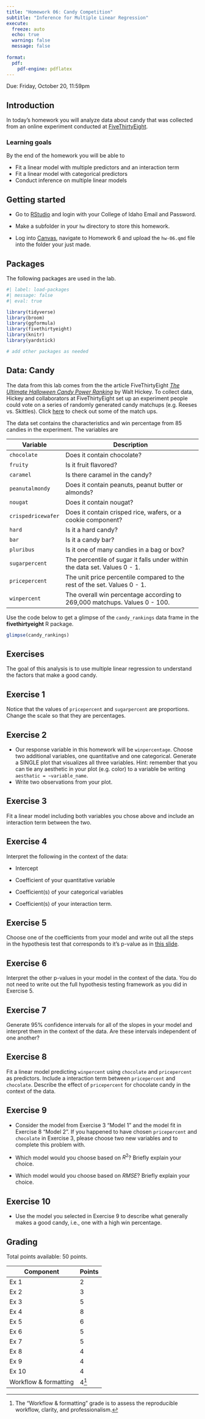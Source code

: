 ```yaml
---
title: "Homework 06: Candy Competition"
subtitle: "Inference for Multiple Linear Regression"
execute:
  freeze: auto
  echo: true
  warning: false
  message: false
  
format:
  pdf:
    pdf-engine: pdflatex
---
```


::: callout-important
Due: Friday, October 20, 11:59pm
:::

## Introduction

In today's homework you will analyze data about candy that was collected from an online experiment conducted at [FiveThirtyEight](https://fivethirtyeight.com/).

### Learning goals

By the end of the homework you will be able to

-   Fit a linear model with multiple predictors and an interaction term
-   Fit a linear model with categorical predictors
-   Conduct inference on multiple linear models

## Getting started

- Go to [RStudio](https://rstudio.collegeofidaho.edu) and login with your College of Idaho Email and Password.

- Make a subfolder in your `hw` directory to store this homework.

- Log into [Canvas](https://cofi.instructure.com/courses/15692/assignments/183103), navigate to Homework 6 and upload the `hw-06.qmd` file into the folder your just made.

## Packages

The following packages are used in the lab.

```r
#| label: load-packages
#| message: false
#| eval: true

library(tidyverse)
library(broom)
library(ggformula)
library(fivethirtyeight)
library(knitr)
library(yardstick)

# add other packages as needed
```

## Data: Candy

The data from this lab comes from the the article FiveThirtyEight [*The Ultimate Halloween Candy Power Ranking*](https://fivethirtyeight.com/features/the-ultimate-halloween-candy-power-ranking) by Walt Hickey. To collect data, Hickey and collaborators at FiveThirtyEight set up an experiment people could vote on a series of randomly generated candy matchups (e.g. Reeses vs. Skittles). Click [here](http://walthickey.com/2017/10/18/whats-the-best-halloween-candy/) to check out some of the match ups.

The data set contains the characteristics and win percentage from 85 candies in the experiment. The variables are

| Variable           | Description                                                               |
|--------------------|---------------------------------------------------------------------------|
| `chocolate`        | Does it contain chocolate?                                                |
| `fruity`           | Is it fruit flavored?                                                     |
| `caramel`          | Is there caramel in the candy?                                            |
| `peanutalmondy`    | Does it contain peanuts, peanut butter or almonds?                        |
| `nougat`           | Does it contain nougat?                                                   |
| `crispedricewafer` | Does it contain crisped rice, wafers, or a cookie component?              |
| `hard`             | Is it a hard candy?                                                       |
| `bar`              | Is it a candy bar?                                                        |
| `pluribus`         | Is it one of many candies in a bag or box?                                |
| `sugarpercent`     | The percentile of sugar it falls under within the data set. Values 0 - 1. |
| `pricepercent`     | The unit price percentile compared to the rest of the set. Values 0 - 1.  |
| `winpercent`       | The overall win percentage according to 269,000 matchups. Values 0 - 100. |

Use the code below to get a glimpse of the `candy_rankings` data frame in the **fivethirtyeight** R package.

```r
glimpse(candy_rankings)
```

## Exercises

The goal of this analysis is to use multiple linear regression to understand the factors that make a good candy.

## Exercise 1

Notice that the values of `pricepercent` and `sugarpercent` are proportions. Change the scale so that they are percentages.

## Exercise 2

-   Our response variable in this homework will be `winpercentage`. Choose two additional variables, one quantitative and one categorical. Generate a SINGLE plot that visualizes all three variables. Hint: remember that you can tie any aesthetic in your plot (e.g. color) to a variable be writing `aesthatic = ~variable_name`.
-   Write two observations from your plot.

## Exercise 3

Fit a linear model including both variables you chose above and include an interaction term between the two.

## Exercise 4

Interpret the following in the context of the data:

-   Intercept

-   Coefficient of your quantitative variable

-   Coefficient(s) of your categorical variables

-   Coefficient(s) of your interaction term.

## Exercise 5

Choose one of the coefficients from your model and write out all the steps in the hypothesis test that corresponds to it's p-value as in [this slide](https://mat212fa24.netlify.app/slides/16-mlr-inference#/mlr-hypothesis-test-income).

## Exercise 6

Interpret the other p-values in your model in the context of the data. You do not need to write out the full hypothesis testing framework as you did in Exercise 5.

## Exercise 7

Generate 95% confidence intervals for all of the slopes in your model and interpret them in the context of the data. Are these intervals independent of one another?

## Exercise 8

Fit a linear model predicting `winpercent` using `chocolate` and `pricepercent` as predictors. Include a interaction term between `pricepercent` and `chocolate`. Describe the effect of `pricepercent` for chocolate candy in the context of the data.

## Exercise 9

-   Consider the model from Exercise 3 "Model 1" and the model fit in Exercise 8 "Model 2". If you happened to have chosen `pricepercent` and `chocolate` in Exercise 3, please choose two new variables and to complete this problem with.

-   Which model would you choose based on $R^2$? Briefly explain your choice.

-   Which model would you choose based on $RMSE$? Briefly explain your choice.


## Exercise 10

-   Use the model you selected in Exercise 9 to describe what generally makes a good candy, i.e., one with a high win percentage.

## Grading

Total points available: 50 points.

| Component             | Points |
|-----------------------|--------|
| Ex 1                  | 2      |
| Ex 2                  | 3      |
| Ex 3                  | 5      |
| Ex 4                  | 8      |
| Ex 5                  | 6      |
| Ex 6                  | 5      |
| Ex 7                  | 5      |
| Ex 8                  | 4      |
| Ex 9                  | 4      |
| Ex 10                 | 4      |
| Workflow & formatting | 4[^1]  |

[^1]: The "Workflow & formatting" grade is to assess the reproducible workflow, clarity, and professionalism.

